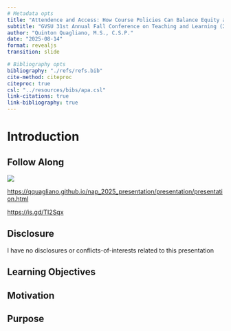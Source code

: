 ```yaml
---
# Metadata opts
title: "Attendence and Access: How Course Policies Can Balance Equity and Rigor During In-Person Classes"
subtitle: "GVSU 31st Annual Fall Conference on Teaching and Learning (2025)"
author: "Quinton Quagliano, M.S., C.S.P."
date: "2025-08-14"
format: revealjs
transition: slide

# Bibliography opts
bibliography: "./refs/refs.bib"
cite-method: citeproc
citeproc: true
csl: "../resources/bibs/apa.csl"
link-citations: true
link-bibliography: true
---
```


# Introduction

## Follow Along

::: {.r-stack}

![](./imgs/frame.png)

:::

::: {.r-stack}

<https://qquagliano.github.io/nap_2025_presentation/presentation/presentation.html>

:::

::: {.r-stack}

<https://is.gd/TI2Sqx>

:::

## Disclosure

I have no disclosures or conflicts-of-interests related to this presentation

## Learning Objectives

## Motivation

## Purpose
